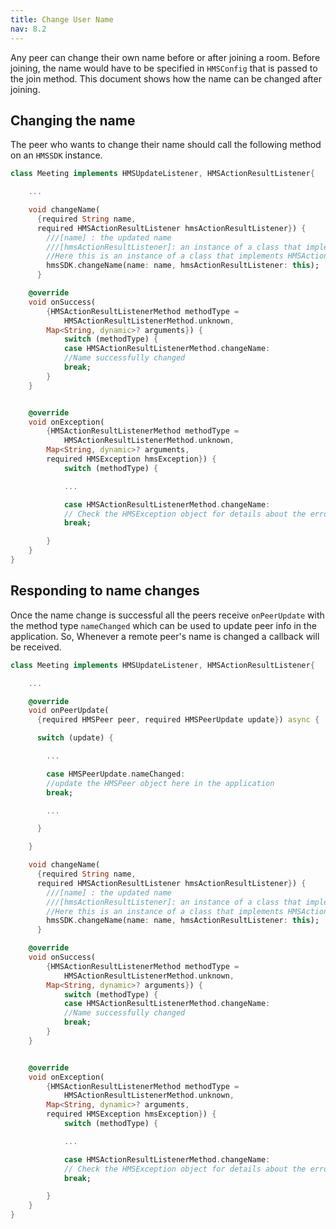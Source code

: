 ---
title: Change User Name
nav: 8.2
---

Any peer can change their own name before or after joining a room. Before joining, the name would have to be specified in `HMSConfig` that is passed to the join method. This document shows how the name can be changed after joining.

## Changing the name

The peer who wants to change their name should call the following method on an `HMSSDK` instance.

```dart
class Meeting implements HMSUpdateListener, HMSActionResultListener{

    ...

    void changeName(
      {required String name,
      required HMSActionResultListener hmsActionResultListener}) {
        ///[name] : the updated name
        ///[hmsActionResultListener]: an instance of a class that implements HMSActionResultListener
        //Here this is an instance of a class that implements HMSActionResultListener that is Meeting
        hmsSDK.changeName(name: name, hmsActionResultListener: this);
      }

    @override
    void onSuccess(
        {HMSActionResultListenerMethod methodType =
            HMSActionResultListenerMethod.unknown,
        Map<String, dynamic>? arguments}) {
            switch (methodType) {
            case HMSActionResultListenerMethod.changeName:
            //Name successfully changed
            break;
        }
    }


    @override
    void onException(
        {HMSActionResultListenerMethod methodType =
            HMSActionResultListenerMethod.unknown,
        Map<String, dynamic>? arguments,
        required HMSException hmsException}) {
            switch (methodType) {

            ...

            case HMSActionResultListenerMethod.changeName:
            // Check the HMSException object for details about the error
            break;

        }
    }
}
```

## Responding to name changes

Once the name change is successful all the peers receive `onPeerUpdate` with the method type `nameChanged` which can be used to update peer info in the application.
So, Whenever a remote peer's name is changed a callback will be received.

```dart
class Meeting implements HMSUpdateListener, HMSActionResultListener{

    ...

    @override
    void onPeerUpdate(
      {required HMSPeer peer, required HMSPeerUpdate update}) async {

      switch (update) {

        ...

        case HMSPeerUpdate.nameChanged:
        //update the HMSPeer object here in the application
        break;

        ...

      }

    }

    void changeName(
      {required String name,
      required HMSActionResultListener hmsActionResultListener}) {
        ///[name] : the updated name
        ///[hmsActionResultListener]: an instance of a class that implements HMSActionResultListener
        //Here this is an instance of a class that implements HMSActionResultListener, that is, Meeting
        hmsSDK.changeName(name: name, hmsActionResultListener: this);
      }

    @override
    void onSuccess(
        {HMSActionResultListenerMethod methodType =
            HMSActionResultListenerMethod.unknown,
        Map<String, dynamic>? arguments}) {
            switch (methodType) {
            case HMSActionResultListenerMethod.changeName:
            //Name successfully changed
            break;
        }
    }


    @override
    void onException(
        {HMSActionResultListenerMethod methodType =
            HMSActionResultListenerMethod.unknown,
        Map<String, dynamic>? arguments,
        required HMSException hmsException}) {
            switch (methodType) {

            ...

            case HMSActionResultListenerMethod.changeName:
            // Check the HMSException object for details about the error
            break;

        }
    }
}
```
